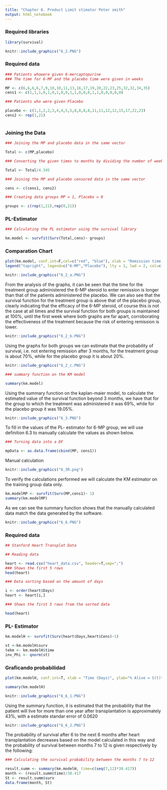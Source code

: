 ```yaml
---
title: "Chapter 6. Product Limit stimator Peter smith"
output: html_notebook
---
```


### Required libraries

```r

library(survival)
```

```r

knitr::include_graphics("6_2.PNG")

```

### Required data

```r

### Patients whowere given 6-mercaptopurine
### The time for 6-MP and the placebo time were given in weeks

MP <- c(6,6,6,6,7,9,10,10,11,13,16,17,19,20,22,23,25,32,32,34,35)
cens1 <- c(1,1,1,0,1,0,1,0,0,1,1,0,0,0,1,1,0,0,0,0,0)

### Patients who were given Placebo

placebo <- c(1,1,2,2,3,4,4,5,5,8,8,8,8,11,11,12,12,15,17,22,23)
cens2 <- rep(1,21)
  
```

### Joining the Data

```r

### Joining the MP and placebo data in the same vector 

Total <- c(MP,placebo)

### Converting the given times to months by dividing the number of weeks/4.345

Total <- Total/4.345

### Joining the MP and placebo censored data in the same vector 

cens <- c(cens1, cens2)

### Creating data groups MP = 1, Placebo = 0

groups <- c(rep(1,21),rep(0,21)) 

```

### PL-Estimator

```r

### Calculating the PL estimator using the survival library

km.model <- survfit(Surv(Total,cens)~ groups)
```

### Comparation Chart

```r
plot(km.model, conf.int=F,col=c("red", "blue"), xlab = "Remission time (in months)", ylab = "S(t)", main="Comparing the survival time for the 2 groups", mark.time = TRUE, lwd = 2, las=1)
legend("topright", legend=c("6-MP","Placebo"), lty = 1, lwd = 2, col=c("blue", "red"), bty="n")

```

```r
knitr::include_graphics("6_2_a.PNG")
```

From the analysis of the graphs, it can be seen that the time for the treatment group administered the 6-MP steroid to enter remission is longer than that of the patients administered the placebo. We can also see that the survival function for the treatment group is above that of the placebo group, clearly indicating that the efficacy of the 6-MP steroid, of course this is not the case at all times and the survival function for both groups is maintained at 100%, until the first week where both graphs are far apart, corroborating the effectiveness of the treatment because the risk of entering remission is lower.


```r
knitr::include_graphics("6_2_b.PNG")
```
Using the graphs for both groups we can estimate that the probability of survival, i.e. not entering remission after 3 months, for the treatment group is about 70%, while for the placebo group it is about 20%.

```r
knitr::include_graphics("6_2_c.PNG")
```
```r
### summary function on the KM model

summary(km.model)
```
Using the summary function on the kaplan-maier model, to calculate the estimated value of the survival function beyond 3 months, we have that for the group to which the treatment was administered it was 69%, while for the placebo group it was 19.05%.



```r
knitr::include_graphics("6_3.PNG")
```

To fill in the values of the PL- estimator for 6-MP group, we will use definition 6.3 to manually calculate the values as shown below.

```r
### Turning data into a DF

mpData <- as.data.frame(cbind(MP, cens1))
```

Manual calculation

```r
knitr::include_graphics("6_3R.png")

```


To verify the calculations performed we will calculate the KM estimator on the training group data only.


```r
km.modelMP <- survfit(Surv(MP,cens1)~ 1)
summary(km.modelMP)
```

As we can see the summary function shows that the manually calculated data match the data generated by the software.

```r

knitr::include_graphics("6_6.PNG")

```


### Required data

```r
## Stanford Heart Transplat Data

## Reading data

heart <- read.csv("heart_data.csv", header=T,sep=";")
### Shows the first 5 rows
head(heart)
```

```r
### Data sorting based on the amount of days

i <- order(heart$Days)
heart <- heart[i,]

### Shows the first 5 rows from the sorted data

head(heart)
```
### PL- Estimator

```r

km.modelH <- survfit(Surv(heart$Days,heart$Cens)~1)

st <-km.modelH$surv
tekm <- km.modelH$time
inv_Phi <- qnorm(st)

```

### Graficando probabilidad
```r
plot(km.modelH, conf.int=T, xlab = "Time (Days)", ylab="% Alive = S(t)", main="KM-Model for Heart Transplat Patients")

summary(km.modelH)
```


```r

knitr::include_graphics("6_6_1.PNG")

```
Using the summary function, it is estimated that the probability that the patient will live for more than one year after transplantation is approximately 43%, with a estimate standar error of 0.0620

```r

knitr::include_graphics("6_6_2.PNG")

```

The probability of survival after 6 to the next 6 months after heart transplantation decreases based on the model calculated in this way and the probability of survival between months 7 to 12 is given respectively by the following:

```r
### Calculating the survival probability between the months 7 to 12

result.summ <- summary(km.modelH, time=c(seq(7,12)*30.417))
month <- (result.summ$time)/30.417
St <- result.summ$surv
data.frame(month, St)
```

